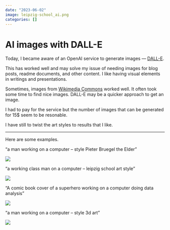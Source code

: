 ```yaml
---
date: "2023-06-02"
image: leipzig-school_ai.png
categories: []
---
```


# AI images with DALL-E

Today, I became aware of an OpenAI service to generate images — [DALL-E](https://labs.openai.com/).

This has worked well and may solve my issue of needing images for blog posts, readme documents, and other content. I like having visual elements in writings and presentations.

Sometimes, images from [Wikimedia Commons](https://commons.wikimedia.org/wiki/Main_Page) worked well. It often took some time to find nice images. DALL-E may be a quicker approach to get an image.

I had to pay for the service but the number of images that can be generated for 15$ seem to be resonable.

I have still to twist the art styles to results that I like.

---

Here are some examples.

“a man working on a computer -- style Pieter Bruegel the Elder”

![](bruegel_ai.png)

“a working class man on a computer -- leipzig school art style”

![](leipzig-school_ai.png)

“A comic book cover of a superhero working on a computer doing data analysis”

![](comic-cover_ai.png)

“a man working on a computer -- style 3d art”

![](3d-art_ai.png)
